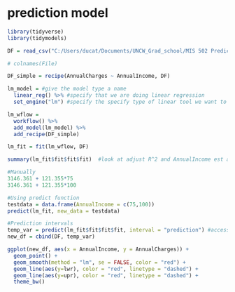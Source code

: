 # prediction model

```{r libraries}

library(tidyverse)
library(tidymodels)
```


```{r readFile}
DF = read_csv("C:/Users/ducat/Documents/UNCW_Grad_school/MIS 502 Predictive Analytics/Mod 2/CreditData.csv")

# colnames(File) 
```

```{r Build Recipe Regression Model & summarize}
DF_simple = recipe(AnnualCharges ~ AnnualIncome, DF)

lm_model = #give the model type a name 
  linear_reg() %>% #specify that we are doing linear regression
  set_engine("lm") #specify the specify type of linear tool we want to use 

lm_wflow = 
  workflow() %>% 
  add_model(lm_model) %>% 
  add_recipe(DF_simple)

lm_fit = fit(lm_wflow, DF)

summary(lm_fit$fit$fit$fit)  #look at adjust R^2 and AnnualIncome est and Y-interecept
```

```{r predicting AnnualIncomes of 75 and 100?}
#Manually
3146.361 + 121.355*75
3146.361 + 121.355*100

#Using predict function
testdata = data.frame(AnnualIncome = c(75,100))
predict(lm_fit, new_data = testdata)
```

```{r Prediction Intervals }

#Prediction intervals
temp_var = predict(lm_fit$fit$fit$fit, interval = "prediction") #accessing the fit object with the three $fit
new_df = cbind(DF, temp_var)

ggplot(new_df, aes(x = AnnualIncome, y = AnnualCharges)) + 
  geom_point() + 
  geom_smooth(method = "lm", se = FALSE, color = "red") +
  geom_line(aes(y=lwr), color = "red", linetype = "dashed") +
  geom_line(aes(y=upr), color = "red", linetype = "dashed") +
  theme_bw() 
```




